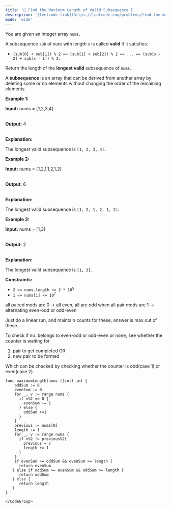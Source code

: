 ```yaml
---
title: '🧀 Find the Maximum Length of Valid Subsequence I'
description: '[leetcode link](https://leetcode.com/problems/find-the-maximum-length-of-valid-subsequence-i/description/)'
mode: 'wide'
---
```

<Tabs>
  <Tab title="Question" icon="circle-question" iconType="regular">
    <Card>
      You are given an integer array <code>nums</code>. <p>A <span data-keyword="subsequence-array">subsequence</span> <code>sub</code> of <code>nums</code> with length <code>x</code> is called <strong>valid</strong> if it satisfies:</p>  <ul>  <li><code>(sub[0] + sub[1]) % 2 == (sub[1] + sub[2]) % 2 == ... == (sub[x - 2] + sub[x - 1]) % 2.</code></li> </ul>  <p>Return the length of the <strong>longest</strong> <strong>valid</strong> subsequence of <code>nums</code>.</p>  <p>A <strong>subsequence</strong> is an array that can be derived from another array by deleting some or no elements without changing the order of the remaining elements.</p>   <p><strong class="example">Example 1:</strong></p>  <div class="example-block"> <p><strong>Input:</strong> <span class="example-io">nums = [1,2,3,4]</span></p>  <p><br/> <strong>Output:</strong> <span class="example-io">4</span></p>  <p><br/> <strong>Explanation:</strong></p>  <p>The longest valid subsequence is <code>[1, 2, 3, 4]</code>.</p> </div>  <p><strong class="example">Example 2:</strong></p>  <div class="example-block"> <p><strong>Input:</strong> <span class="example-io">nums = [1,2,1,1,2,1,2]</span></p>  <p><br/> <strong>Output:</strong> 6</p>  <p><br/> <strong>Explanation:</strong></p>  <p>The longest valid subsequence is <code>[1, 2, 1, 2, 1, 2]</code>.</p> </div>  <p><strong class="example">Example 3:</strong></p>  <div class="example-block"> <p><strong>Input:</strong> <span class="example-io">nums = [1,3]</span></p>  <p><br/> <strong>Output:</strong> <span class="example-io">2</span></p>  <p><br/> <strong>Explanation:</strong></p>  <p>The longest valid subsequence is <code>[1, 3]</code>.</p> </div>   <p><strong>Constraints:</strong></p>  <ul>  <li><code>2 &lt;= nums.length &lt;= 2 * 10<sup>5</sup></code></li>  <li><code>1 &lt;= nums[i] &lt;= 10<sup>7</sup></code></li> </ul> 
    </Card>
  </Tab>
  <Tab title="Solution" icon="lightbulb" iconType="regular" >
    <Card>
      all paired mods are 0 -&gt; all even, all are odd
when all pair mods are 1 -&gt; alternating even-odd or odd-even

Just do a linear run, and maintain counts for these, answer is max out of these.

To check if no. belongs to even-odd or odd-even or none, see whether the counter is waiting for 
1. pair to get completed OR 
2. new pair to be formed

Which can be checked by checking whether the counter is odd(case 1) or even(case 2)
    </Card>
  <Expandable title="code">
    <CodeGroup dropdown>
```golang title="Find the Maximum Length of Valid Subsequence I" lines
func maximumLength(nums []int) int {
    oddSum := 0
    evenSum := 0
    for _, v := range nums {
      if v%2 == 0 {
        evenSum += 1
      } else {
        oddSum +=1
      }
    }
    previous := nums[0]
    length := 1
    for _, v := range nums {
      if v%2 != previous%2{
        previous = v
        length += 1
      }
    }
    if evenSum >= oddSum && evenSum >= length {
      return evenSum
   } else if oddSum >= evenSum && oddSum >= length {
      return oddSum
   } else {
      return length
   }
}
```
    </CodeGroup>
  </Expandable>
  </Tab>
</Tabs>